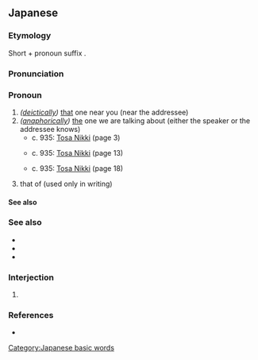 ==Japanese==
{{ja-kanjitab|alt=其れ}}

===Etymology===
Short {{m|ja|そ|tr=so}} + pronoun suffix {{m|ja|れ|tr=re}}.

===Pronunciation===
{{ja-pron|acc=h}}

===Pronoun===
{{ja-pos|pronoun}}

# ''([[deictically]])'' [[that]] one near you (near the addressee)
# ''([[anaphorically]])'' [[the]] one we are talking about (either the speaker or the addressee knows)
#* c. 935: [[w:Tosa Nikki|Tosa Nikki]] (page 3)
#*: {{ux|ja|'''それ'''の年の十二月の二十日あまり一日の日の戌の刻に、門出す。}}
#* c. 935: [[w:Tosa Nikki|Tosa Nikki]] (page 13)
#*: {{ux|ja|船に乗りはじめし日より、船には紅濃くよき衣着ず。'''それ'''は「海の神に怖ぢて」といひて、何の蘆蔭にことづけて、老海鼠つまの貽鮨、鮨鮑をぞ、心にもあらぬ脛に上て見せける。}}
#* c. 935: [[w:Tosa Nikki|Tosa Nikki]] (page 18)
#*: {{ux|ja|この間に、使はれむ、とて付きて来る童あり。'''それ'''が歌ふ船唄、「なほこそ国の方は見やらるれ、わが父母ありとし思へば。帰らや。」と歌ふぞあはれなる。}}
# that of (used only in writing)
#: {{ja-x|[[東%京]]の[[人%口]]は[[ニューヨーク]]の'''それ'''[[より]][[多い]]。|^とう%きょう の じん%こう は ^ニューヨーク の '''それ''' より おおい。|The population of Tokyo is larger than that of New York.}}

====See also====
{{Japanese demonstratives}}
{{Classical Japanese pronouns and demonstratives}}

===See also===
* {{ja-r|そこ}}
* {{ja-r|そち}}
* {{ja-r|そなた}}

===Interjection===
{{ja-pos|interjection}}

# {{rfdef|ja}}

===References===
* {{cite-book
|last=Hasegawa
|first=Masaharu
|coauthors=Yūichirō Imanishi, Hiroshi Itō, Hiroshi Yoshioka
|title=Shin Nihon Koten Bungaku Taikei 24: Tosa Nikki, Kagerō Nikki, Murasaki Shikibu Nikki, Sarashina Nikki
|publisher=[[w:Iwanami Shoten Publishing|Iwanami Shoten]]
|year=1989
|location=[[w:Tokyo|Tōkyō]]
|isbn=4-00-240024-7
}}

[[Category:Japanese basic words]]